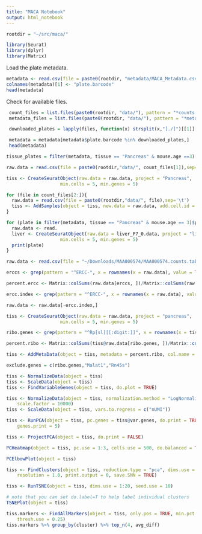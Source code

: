 ```yaml
---
title: "MACA Notebook"
output: html_notebook
---
```


```r
rootdir = "~/src/maca/"
```


```r
library(Seurat)
library(dplyr)
library(Matrix)
```

Load the plate metadata.

```r
metadata <- read.csv(file = paste0(rootdir, "metadata/MACA_Metadata.csv"), sep=",", header = TRUE)
colnames(metadata)[1] <- "plate.barcode"
head(metadata)
```

Check for available files.
```r
 count_files = list.files(paste0(rootdir, "data/"), pattern = "*counts.tab",recursive = TRUE)
 metadata_files = list.files(paste0(rootdir, "data/"), pattern = "*metadata.tab",recursive = TRUE)

 downloaded_plates = lapply(files, function(x) strsplit(x,"[./]")[[1]][1])

 metadata = metadata[metadata$plate.barcode %in% downloaded_plates,]
 head(metadata)
```

```r
tissue_plates = filter(metadata, tissue == "Pancreas" & mouse.age ==3)[,c('plate.barcode','tissue','subtissue','mouse.sex')]

raw.data = read.csv(file = paste0(rootdir,"data/", count_files[1]),sep='\t')

tiss <- CreateSeuratObject(raw.data = raw.data, project = "Pancreas", 
                    min.cells = 5, min.genes = 5)

for (file in count_files[2:]){
  raw.data = read.csv(file = paste0(rootdir,"data/", file),sep='\t')
  tiss <- AddSamples(object = tiss, new.data = raw.data, add.cell.id = file, do.normalize = FALSE,min.cells = 5, min.genes = 5)
}
```


```r
for (plate in filter(metadata, tissue == "Pancreas" & mouse.age == 3)$plate.barcode){
  raw.data <- read.
  liver <- CreateSeuratObject(raw.data = liver_P7_0.data, project = "liver", 
                    min.cells = 5, min.genes = 5)
  print(plate)
}
```


```r
raw.data <- read.csv(file = "~/Downloads/MAA000574/MAA000574.counts.tab",sep='\t')
```

```r
erccs <- grep(pattern = "^ERCC-", x = rownames(x = raw.data), value = TRUE)

percent.ercc <- Matrix::colSums(raw.data[erccs, ])/Matrix::colSums(raw.data)

ercc.index <- grep(pattern = "^ERCC-", x = rownames(x = raw.data), value = FALSE)

raw.data <- raw.data[-ercc.index,]
```


```r
tiss <- CreateSeuratObject(raw.data = raw.data, project = "pancreas", 
                    min.cells = 5, min.genes = 5)
```


```r

ribo.genes <- grep(pattern = "^Rp[sl][[:digit:]]", x = rownames(x = tiss@data), value = TRUE)

percent.ribo <- Matrix::colSums(tiss@raw.data[ribo.genes, ])/Matrix::colSums(tiss@raw.data)

tiss <- AddMetaData(object = tiss, metadata = percent.ribo, col.name = "percent.ribo")

exclude.genes = c(ribo.genes,"Malat1","Rn45s")
```


```r

tiss <- NormalizeData(object = tiss)
tiss <- ScaleData(object = tiss)
tiss <- FindVariableGenes(object = tiss, do.plot = TRUE)
```

```r
tiss <- NormalizeData(object = tiss, normalization.method = "LogNormalize",
    scale.factor = 10000)
tiss <- ScaleData(object = tiss, vars.to.regress = c("nUMI"))
```
```r
tiss <- RunPCA(object = tiss, pc.genes = tiss@var.genes, do.print = TRUE, pcs.print = 1:5, 
    genes.print = 5)
```

```r
tiss <- ProjectPCA(object = tiss, do.print = FALSE)
```


```r
PCHeatmap(object = tiss, pc.use = 1:3, cells.use = 500, do.balanced = TRUE, label.columns = FALSE)
```

```r
PCElbowPlot(object = tiss)
```


```r
tiss <- FindClusters(object = tiss, reduction.type = "pca", dims.use = 1:20, 
    resolution = 1.0, print.output = 0, save.SNN = TRUE)
```


```r
tiss <- RunTSNE(object = tiss, dims.use = 1:20, seed.use = 10)

```

```r
# note that you can set do.label=T to help label individual clusters
TSNEPlot(object = tiss)
```

```r
tiss.markers <- FindAllMarkers(object = tiss, only.pos = TRUE, min.pct = 0.25, 
    thresh.use = 0.25)
tiss.markers %>% group_by(cluster) %>% top_n(4, avg_diff)
```
